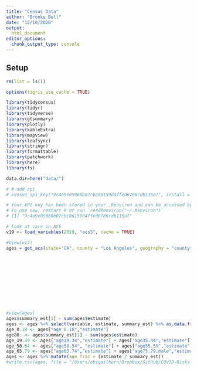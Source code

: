 ```yaml
---
title: "Census Data"
author: "Brooke Bell"
date: "12/10/2020"
output:
  html_document
editor_options: 
  chunk_output_type: console
---
```


## Setup

```r

rm(list = ls())

options(tigris_use_cache = TRUE)

library(tidycensus)
library(tidyr)
library(tidyverse)
library(gtsummary)
library(plotly)
library(kableExtra)
library(mapview)
library(leafsync)
library(stringr)
library(formattable)
library(patchwork)
library(here)
library(fs)

data.dir=here("data/")

# # add api
# census_api_key("9c4a9e05068b07cbc86159d4ffed6786cdb115a7", install = TRUE)

# Your API key has been stored in your .Renviron and can be accessed by Sys.getenv("CENSUS_API_KEY"). 
# To use now, restart R or run `readRenviron("~/.Renviron")`
# [1] "9c4a9e05068b07cbc86159d4ffed6786cdb115a7"

# look at vars in ACS
v19 <- load_variables(2019, "acs5", cache = TRUE)

#View(v17)
ages = get_acs(state="CA", county = "Los Angeles", geography = "county", variables = c(age_0.18 = "C18108_002",
                                                                                          age19.34 = "B27010_018",
                                                                                       age35.44 = "B06001_006",
                                                                                       age45.49 = "B07001_010",
                                                                                       age50.54 = "B07001_011",
                                                                                       age55.59 = "B06001_008",
                                                                                       age60.64 = "B08101_007",
                                                                                       age65.74 = "B06001_011",
                                                                                       age75.79.male = "B01001_023",
                                                                                       age75.79.female = "B01001_047"
                                                                                       ), geometry = FALSE, summary_var="B01003_001")

#view(ages)
ages$summary_est[1] - sum(ages$estimate)
ages <- ages %>% select(variable, estimate, summary_est) %>% as.data.frame()
age_0.18 <- ages["age_0.18","estimate"]
age80. <- ages$summary_est[1] - sum(ages$estimate)
age_19.49 <- ages["age19.34","estimate"] + ages["age35.44","estimate"] + ages["age45.49","estimate"]
age_50.64 <- ages["age50.54", "estimate"] + ages["age55.59","estimate"] + ages["age60.64","estimate"]
age_65.79 <- ages["age65.74","estimate"] + ages["age75.79.male","estimate"] + ages["age75.79.female","estimate"]
ages <- ages %>% mutate(age_frac = (estimate / summary_est))
#write.csv(ages, file = "/Users/abigailhorn/Dropbox/GitHub/COVID-Risks-LA/data/risk_update/ages.csv")


``` 


